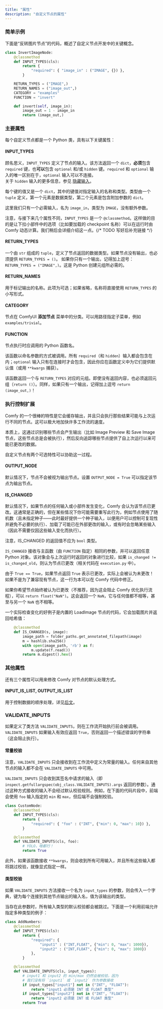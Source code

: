 ```yaml
---
title: "属性"
description: "自定义节点的属性"
---
```


### 简单示例

下面是“反转图片节点”的代码，概述了自定义节点开发中的关键概念。

```python
class InvertImageNode:
    @classmethod
    def INPUT_TYPES(cls):
        return {
            "required": { "image_in" : ("IMAGE", {}) },
        }

    RETURN_TYPES = ("IMAGE",)
    RETURN_NAMES = ("image_out",)
    CATEGORY = "examples"
    FUNCTION = "invert"

    def invert(self, image_in):
        image_out = 1 - image_in
        return (image_out,)
```

### 主要属性

每个自定义节点都是一个 Python 类，具有以下关键属性：

#### INPUT_TYPES

顾名思义，`INPUT_TYPES` 定义了节点的输入。该方法返回一个 `dict`，**必须**包含 `required` 键，也**可以**包含 `optional` 和/或 `hidden` 键。`required` 和 `optional` 输入的唯一区别在于，`optional` 输入可以不连接。  
关于 `hidden` 输入的更多信息，参见 [隐藏输入](./more_on_inputs#hidden-inputs)。

每个键的值又是一个 `dict`，其中的键值对指定输入的名称和类型。类型由一个 `tuple` 定义，第一个元素是数据类型，第二个元素是包含附加参数的 `dict`。

这里我们只有一个必需输入，名为 `image_in`，类型为 `IMAGE`，没有额外参数。

注意，与接下来几个属性不同，`INPUT_TYPES` 是一个 `@classmethod`。这样做的目的是让下拉小部件中的选项（比如要加载的 checkpoint 名称）可以在运行时由 Comfy 动态计算。我们稍后会详细介绍这一点。{/* TODO 写好后补充链接 */}

#### RETURN_TYPES

一个由 `str` 组成的 `tuple`，定义了节点返回的数据类型。如果节点没有输出，也必须提供 `RETURN_TYPES = ()`。
<Warning>如果你只有一个输出，记得加上逗号：`RETURN_TYPES = ("IMAGE",)`。这是 Python 创建元组所必需的。</Warning>

#### RETURN_NAMES

用于标记输出的名称。此项为可选；如果省略，名称将直接使用 `RETURN_TYPES` 的小写形式。

#### CATEGORY

节点在 ComfyUI **添加节点** 菜单中的分类。可以用路径指定子菜单，例如 `examples/trivial`。

#### FUNCTION

节点执行时应调用的 Python 函数名。

该函数以命名参数的方式被调用。所有 `required`（和 `hidden`）输入都会包含在内；`optional` 输入只有在连接时才会包含，因此你应在函数定义中为它们提供默认值（或用 `**kwargs` 捕获）。

该函数返回一个与 `RETURN_TYPES` 对应的元组。即使没有返回内容，也必须返回元组（`return ()`）。同样，如果只有一个输出，记得加上逗号 `return (image_out,)`！

### 执行控制扩展

Comfy 的一个很棒的特性是它会缓存输出，并且只会执行那些结果可能与上次运行不同的节点。这可以极大地加快许多工作流的速度。

本质上，这通过识别哪些节点会产生输出（比如 Image Preview 和 Save Image 节点，这些节点总是会被执行），然后反向追踪哪些节点提供了自上次运行以来可能已更改的数据。

自定义节点有两个可选特性可以协助这一过程。

#### OUTPUT_NODE

默认情况下，节点不会被视为输出节点。设置 `OUTPUT_NODE = True` 可以指定该节点为输出节点。

#### IS_CHANGED

默认情况下，如果节点的任何输入或小部件发生变化，Comfy 会认为该节点已更改。这通常是正确的，但在某些情况下你可能需要重写此行为，例如节点使用了随机数（且未指定种子——此时最好提供一个种子输入，以便用户可以控制可复现性并避免不必要的执行）、加载了可能已在外部更改的输入，或有时会忽略某些输入（因此不需要仅因这些输入变化而执行）。

<Warning>注意，IS_CHANGED 的返回值不应为 `bool` 类型。</Warning>

`IS_CHANGED` 接收与主函数（由 `FUNCTION` 指定）相同的参数，并可以返回任意 Python 对象。该对象会与上次运行时返回的对象进行比较，如果 `is_changed != is_changed_old`，则认为节点已更改（相关代码在 `execution.py` 中）。

由于 `True == True`，如果节点返回 `True` 表示已更改，实际上会被认为未更改！如果不是为了兼容现有节点，这一行为本可以在 Comfy 代码中修正。

如果你希望节点始终被认为已更改（不推荐，因为这会阻止 Comfy 优化执行流程），可以 `return float("NaN")`。这会返回一个 `NaN`，它与任何值都不相等，甚至与另一个 `NaN` 也不相等。

一个实际检查变化的好例子是内置的 LoadImage 节点的代码，它会加载图片并返回哈希值：
```python
    @classmethod
    def IS_CHANGED(s, image):
        image_path = folder_paths.get_annotated_filepath(image)
        m = hashlib.sha256()
        with open(image_path, 'rb') as f:
            m.update(f.read())
        return m.digest().hex()
```

### 其他属性

还有三个属性可以用来修改 Comfy 对节点的默认处理方式。

#### INPUT_IS_LIST, OUTPUT_IS_LIST

用于控制数据的顺序处理，详见[后文](./lists)。

### VALIDATE_INPUTS

如果定义了类方法 `VALIDATE_INPUTS`，则在工作流开始执行前会被调用。  
`VALIDATE_INPUTS` 如果输入有效应返回 `True`，否则返回一个描述错误的字符串（这会阻止执行）。

#### 常量校验
<Warning>注意，`VALIDATE_INPUTS` 只会接收到在工作流中定义为常量的输入。任何来自其他节点的输入都不会在 `VALIDATE_INPUTS` 中可用。</Warning>

`VALIDATE_INPUTS` 只会收到其签名中请求的输入（即 `inspect.getfullargspec(obj_class.VALIDATE_INPUTS).args` 返回的参数）。通过这种方式接收的输入不会经过默认校验规则。例如，在下面的代码片段中，前端会使用 `foo` 输入指定的 `min` 和 `max`，但后端不会强制校验。

```python
class CustomNode:
    @classmethod
    def INPUT_TYPES(cls):
        return {
            "required": { "foo" : ("INT", {"min": 0, "max": 10}) },
        }

    @classmethod
    def VALIDATE_INPUTS(cls, foo):
        # YOLO，啥都行！
        return True
```

此外，如果该函数接收 `**kwargs`，则会收到所有可用输入，并且所有这些输入都将跳过校验，就像显式指定一样。

#### 类型校验

如果 `VALIDATE_INPUTS` 方法接收一个名为 `input_types` 的参数，则会传入一个字典，键为每个连接到其他节点输出的输入名，值为该输出的类型。

当存在此参数时，所有输入类型的默认校验都会被跳过。下面是一个利用前端允许指定多种类型的例子：

```python
class AddNumbers:
    @classmethod
    def INPUT_TYPES(cls):
        return {
            "required": {
                "input1" : ("INT,FLOAT", {"min": 0, "max": 1000}),
                "input2" : ("INT,FLOAT", {"min": 0, "max": 1000})
            },
        }

    @classmethod
    def VALIDATE_INPUTS(cls, input_types):
        # input1 和 input2 的 min/max 仍然会被校验，因为
        # 我们没有将 `input1` 或 `input2` 作为参数接收
        if input_types["input1"] not in ("INT", "FLOAT"):
            return "input1 必须是 INT 或 FLOAT 类型"
        if input_types["input2"] not in ("INT", "FLOAT"):
            return "input2 必须是 INT 或 FLOAT 类型"
        return True
```